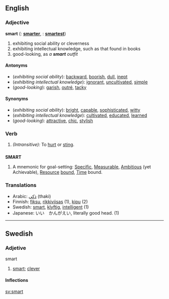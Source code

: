 ==English==

===Adjective===
'''smart'''  ({{compar}}: '''[[smarter]]''', {{superl}}: '''[[smartest]]''')
# exhibiting social ability or cleverness 
# exhibiting intellectual knowledge, such as that found in books
# good-looking, as ''a '''smart''' outfit''

====Antonyms====
* (''exhibiting social ability''): [[backward]], [[boorish]], [[dull]], [[inept]]
* (''exhibiting intellectual knowledge''): [[ignorant]], [[uncultivated]], [[simple]]
* (''good-looking''): [[garish]], [[outré]], [[tacky]]

====Synonyms====
* (''exhibiting social ability''): [[bright]], [[capable]], [[sophisticated]], [[witty]]
* (''exhibiting intellectual knowledge''): [[cultivated]], [[educated]], [[learned]]
* (''good-looking''): [[attractive]], [[chic]], [[stylish]]

===Verb===
{{en-infl-reg-consonant|smart||}}
# ''(Intransitive):'' To [[hurt]] or [[sting]].

==={{Initialism}}===
'''SMART'''
# A mnemonic for goal-setting: [[Specific]], [[Measurable]], [[Ambitious]] (yet Achievable), [[Resource]] [[bound]], [[Time]] bound.

===Translations===
*Arabic: [[ذكي]] (thaki)
*Finnish: [[fiksu]], [[rikkiviisas]] (1), [[kipu]] (2)
*Swedish: [[smart#Swedish|smart]], [[klyftig]], [[intelligent]] (1)
*Japanese: いい　かんがえい, literally good head. (1)

----

==Swedish==	 
===Adjetive===	 
;smart	 
#[[smart]]; [[clever]]	 

====Inflections====	 
{{sv-adj|smart|smart|smarte|smarta|smartare|smartaste|smartaste|smartast}}
[[sv:smart]]